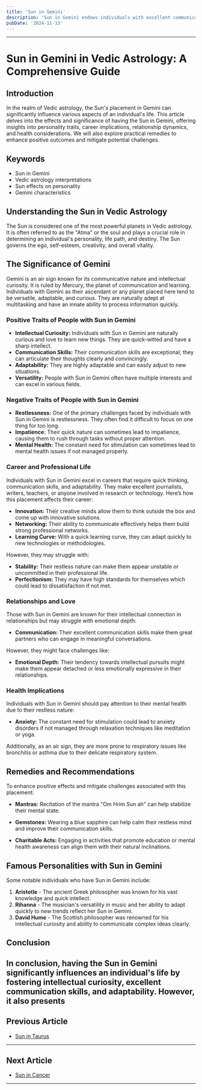 ```yaml
---
title: 'Sun in Gemini'
description: 'Sun in Gemini endows individuals with excellent communication skills, adaptability, and intelligence. They are curious, sociable, and enjoy intellectual pursuits and learning. in Vedic Astrology'
pubDate: '2024-11-13'
---
```


---

# Sun in Gemini in Vedic Astrology: A Comprehensive Guide

## Introduction

In the realm of Vedic astrology, the Sun's placement in Gemini can significantly influence various aspects of an individual's life. This article delves into the effects and significance of having the Sun in Gemini, offering insights into personality traits, career implications, relationship dynamics, and health considerations. We will also explore practical remedies to enhance positive outcomes and mitigate potential challenges.

## Keywords

- Sun in Gemini
- Vedic astrology interpretations
- Sun effects on personality
- Gemini characteristics

## Understanding the Sun in Vedic Astrology

The Sun is considered one of the most powerful planets in Vedic astrology. It is often referred to as the "Atma" or the soul and plays a crucial role in determining an individual's personality, life path, and destiny. The Sun governs the ego, self-esteem, creativity, and overall vitality.

## The Significance of Gemini

Gemini is an air sign known for its communicative nature and intellectual curiosity. It is ruled by Mercury, the planet of communication and learning. Individuals with Gemini as their ascendant or any planet placed here tend to be versatile, adaptable, and curious. They are naturally adept at multitasking and have an innate ability to process information quickly.

### Positive Traits of People with Sun in Gemini

- **Intellectual Curiosity:** Individuals with Sun in Gemini are naturally curious and love to learn new things. They are quick-witted and have a sharp intellect.
- **Communication Skills:** Their communication skills are exceptional; they can articulate their thoughts clearly and convincingly.
- **Adaptability:** They are highly adaptable and can easily adjust to new situations.
- **Versatility:** People with Sun in Gemini often have multiple interests and can excel in various fields.

### Negative Traits of People with Sun in Gemini

- **Restlessness:** One of the primary challenges faced by individuals with Sun in Gemini is restlessness. They often find it difficult to focus on one thing for too long.
- **Impatience:** Their quick nature can sometimes lead to impatience, causing them to rush through tasks without proper attention.
- **Mental Health:** The constant need for stimulation can sometimes lead to mental health issues if not managed properly.

### Career and Professional Life

Individuals with Sun in Gemini excel in careers that require quick thinking, communication skills, and adaptability. They make excellent journalists, writers, teachers, or anyone involved in research or technology. Here’s how this placement affects their career:

- **Innovation:** Their creative minds allow them to think outside the box and come up with innovative solutions.
- **Networking:** Their ability to communicate effectively helps them build strong professional networks.
- **Learning Curve:** With a quick learning curve, they can adapt quickly to new technologies or methodologies.

However, they may struggle with:

- **Stability:** Their restless nature can make them appear unstable or uncommitted in their professional life.
- **Perfectionism:** They may have high standards for themselves which could lead to dissatisfaction if not met.

### Relationships and Love

Those with Sun in Gemini are known for their intellectual connection in relationships but may struggle with emotional depth:

- **Communication:** Their excellent communication skills make them great partners who can engage in meaningful conversations.
  
However, they might face challenges like:
  
- **Emotional Depth:** Their tendency towards intellectual pursuits might make them appear detached or less emotionally expressive in their relationships.

### Health Implications

Individuals with Sun in Gemini should pay attention to their mental health due to their restless nature:

- **Anxiety:** The constant need for stimulation could lead to anxiety disorders if not managed through relaxation techniques like meditation or yoga.
  
Additionally, as an air sign, they are more prone to respiratory issues like bronchitis or asthma due to their delicate respiratory system.

## Remedies and Recommendations

To enhance positive effects and mitigate challenges associated with this placement:

- **Mantras:** Recitation of the mantra "Om Hrim Sun ah" can help stabilize their mental state.
  
- **Gemstones:** Wearing a blue sapphire can help calm their restless mind and improve their communication skills.
  
- **Charitable Acts:** Engaging in activities that promote education or mental health awareness can align them with their natural inclinations.

## Famous Personalities with Sun in Gemini

Some notable individuals who have Sun in Gemini include:

1. **Aristotle** - The ancient Greek philosopher was known for his vast knowledge and quick intellect.
2. **Rihanna** - The musician's versatility in music and her ability to adapt quickly to new trends reflect her Sun in Gemini.
3. **David Hume** - The Scottish philosopher was renowned for his intellectual curiosity and ability to communicate complex ideas clearly.

## Conclusion

In conclusion, having the Sun in Gemini significantly influences an individual's life by fostering intellectual curiosity, excellent communication skills, and adaptability. However, it also presents
---

## Previous Article
- [Sun in Taurus](/blogs-md/0801_Sun_in_Rashi/080102_Sun_in_Taurus.mdx)

---

## Next Article
- [Sun in Cancer](/blogs-md/0801_Sun_in_Rashi/080104_Sun_in_Cancer.mdx)

---
